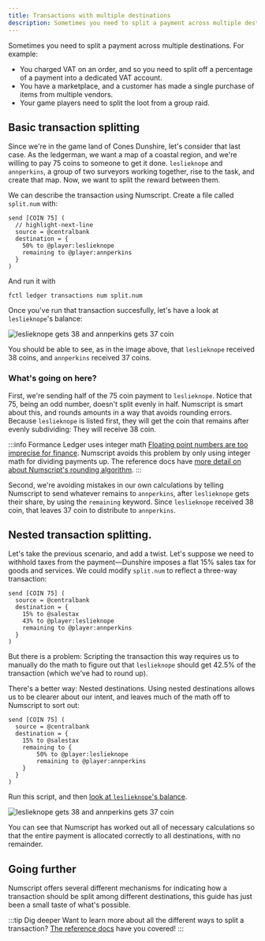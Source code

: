 ```yaml
---
title: Transactions with multiple destinations
description: Sometimes you need to split a payment across multiple destinations. Learn how to do this with Numscript.
---
```




Sometimes you need to split a payment across multiple destinations. For example:

* You charged VAT on an order, and so you need to split off a percentage of a payment into a dedicated VAT account.
* You have a marketplace, and a customer has made a single purchase of items from multiple vendors.
* Your game players need to split the loot from a group raid.

<Prerequisites />

## Basic transaction splitting

Since we're in the game land of Cones Dunshire, let's consider that last case. As the ledgerman, we want a map of a coastal region, and we're willing to pay 75 coins to someone to get it done. `leslieknope` and `annperkins`, a group of two surveyors working together, rise to the task, and create that map. Now, we want to split the reward between them.

We can describe the transaction using Numscript. Create a file called `split.num` with:

```numscript title="test.num"
send [COIN 75] (
  // highlight-next-line
  source = @centralbank
  destination = {
    50% to @player:leslieknope
    remaining to @player:annperkins
  }
)
```

And run it with

```shell
fctl ledger transactions num split.num
```

<Prereqwarn />

Once you've run that transaction succesfully, let's have a look at `leslieknope`'s balance:


![`leslieknope` gets 38 and `annperkins` gets 37 coin](multi-destination-1.png)

You should be able to see, as in the image above, that `leslieknope` received 38 coins, and `annperkins` received 37 coins.

### What's going on here?

First, we're sending half of the 75 coin payment to `leslieknope`. Notice that 75, being an odd number, doesn't split evenly in half. Numscript is smart about this, and rounds amounts in a way that avoids rounding errors. Because `leslieknope` is listed first, they will get the coin that remains after evenly subdividing: They will receive 38 coin.

:::info Formance Ledger uses integer math
[Floating point numbers are too imprecise for finance](https://www.youtube.com/watch?v=yZjCQ3T5yXo). Numscript avoids this problem by only using integer math for dividing payments up. The reference docs have [more detail on about Numscript's rounding algorithm](/ledger/reference/numscript/rounding/).
:::

Second, we're avoiding mistakes in our own calculations by telling Numscript to send whatever remains to `annperkins`, after `leslieknope` gets their share, by using the `remaining` keyword. Since `leslieknope` received 38 coin, that leaves 37 coin to distribute to `annperkins`.

## Nested transaction splitting.

Let's take the previous scenario, and add a twist. Let's suppose we need to withhold taxes from the payment—Dunshire imposes a flat 15% sales tax for goods and services. We could modify `split.num` to reflect a three-way transaction:

```numscript
send [COIN 75] (
  source = @centralbank
  destination = {
    15% to @salestax
    43% to @player:leslieknope
    remaining to @player:annperkins
  }
)
```

But there is a problem: Scripting the transaction this way requires us to manually do the math to figure out that `leslieknope` should get 42.5% of the transaction (which we've had to round up).

There's a better way: Nested destinations. Using nested destinations allows us to be clearer about our intent, and leaves much of the math off to Numscript to sort out:

```numscript
send [COIN 75] (
  source = @centralbank
  destination = {
    15% to @salestax
    remaining to {
        50% to @player:leslieknope
        remaining to @player:annperkins
    }
  }
)
```

<Prereqwarn />

Run this script, and then [look at `leslieknope`'s balance](https://control.formance.com/accounts/player:leslieknope).

![`leslieknope` gets 38 and `annperkins` gets 37 coin](multi-destination-2.png)

You can see that Numscript has worked out all of necessary calculations so that the entire payment is allocated correctly to all destinations, with no remainder.

## Going further

Numscript offers several different mechanisms for indicating how a transaction should be split among different destinations, this guide has just been a small taste of what's possible.

:::tip Dig deeper
Want to learn more about all the different ways to split a transaction? [The reference docs](/ledger/reference/numscript/destinations) have you covered!
:::
